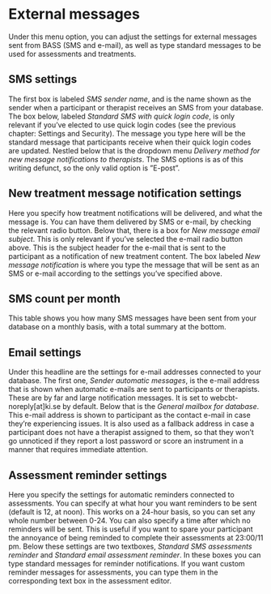 # External messages
Under this menu option, you can adjust the settings for external messages sent from BASS (SMS and e-mail), as well as type standard messages to be used for assessments and treatments.

## SMS settings
The first box is labeled *SMS sender name*, and is the name shown as the sender when a participant or therapist receives an SMS from your database.
The box below, labeled *Standard SMS with quick login code*, is only relevant if you’ve elected to use quick login codes (see the previous chapter: Settings and Security). The message you type here will be the standard message that participants receive when their quick login codes are updated.
Nestled below that is the dropdown menu *Delivery method for new message notifications to therapists*. The SMS options is as of this writing defunct, so the only valid option is ”E-post”.

## New treatment message notification settings
Here you specify how treatment notifications will be delivered, and what the message is. You can have them delivered by SMS or e-mail, by checking the relevant radio button.
Below that, there is a box for *New message email subject*. This is only relevant if you’ve selected the e-mail radio button above. This is the subject header for the e-mail that is sent to the participant as a notification of new treatment content.
The box labeled *New message notification* is where you type the message that will be sent as an SMS or e-mail according to the settings you’ve specified above.

## SMS count per month
This table shows you how many SMS messages have been sent from your database on a monthly basis, with a total summary at the bottom.

## Email settings
Under this headline are the settings for e-mail addresses connected to your database. The first one, *Sender automatic messages*, is the e-mail address that is shown when automatic e-mails are sent to participants or therapists. These are by far and large notification messages. It is set to webcbt-noreply[at]ki.se by default.
Below that is the *General mailbox for database*. This e-mail address is shown to participant as the contact e-mail in case they’re experiencing issues. It is also used as a fallback address in case a participant does not have a therapist assigned to them, so that they won’t go unnoticed if they report a lost password or score an instrument in a manner that requires immediate attention.

## Assessment reminder settings
Here you specify the settings for automatic reminders connected to assessments. You can specify at what hour you want reminders to be sent (default is 12, at noon). This works on a 24-hour basis, so you can set any whole number between 0-24.
You can also specify a time after which no reminders will be sent. This is useful if you want to spare your participant the annoyance of being reminded to complete their assessments at 23:00/11 pm.
Below these settings are two textboxes, *Standard SMS assessments reminder* and *Standard email assessment reminder*. In these boxes you can type standard messages for reminder notifications. If you want custom reminder messages for assessments, you can type them in the corresponding text box in the assessment editor.
